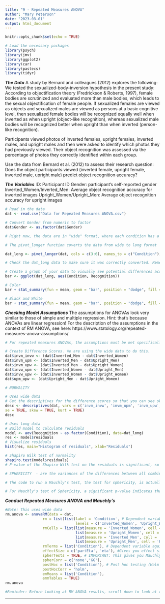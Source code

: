 ---
title: "9 - Repeated Measures ANOVA"
author: "Mary Peterson"
date: "2023-08-01"
output: html_document
---

```{r setup, include=FALSE}
knitr::opts_chunk$set(echo = TRUE)
```

```{r}
# Load the necessary packages
library(psych)
library(jmv)
library(ggplot2)
library(car)
library(pastecs)
library(tidyr)
```

***The Data***
A study by Bernard and colleagues (2012) explores the following: 
We tested the sexualized-body-inversion hypothesis in the present study: According to objectification theory (Fredrickson & Roberts, 1997), female bodies are scrutinized and evaluated more than male bodies, which leads to the sexual objectification of female people. If sexualized females are viewed as objects and sexualized males are viewed as persons at a basic cognitive level, then sexualized female bodies will be recognized equally well when inverted as when upright (object-like recognition), whereas sexualized male bodies will be recognized better when upright than when inverted (person-like recognition). 

Participants viewed photos of inverted females, upright females, inverted males, and upright males and then were asked to identify which photos they had previously viewed. Their object recognition was assessed via the percentage of photos they correctly identified within each group. 

Use the data from Bernard et al. (2012) to assess their research question: Does the object participants viewed (inverted female, upright female, inverted male, upright male) predict object recognition accuracy? 

***The Variables***
ID: Participant ID
Gender: participant's self-reported gender
Inverted_Women/Inverted_Men: Average object recognition accuracy for inverted images
Upright_Women/Upright_Men: Average object recognition accuracy for upright images


```{r}
# Read in the data
dat <- read.csv("Data for Repeated Measures ANOVA.csv")

# Convert Gender from numeric to factor
dat$Gender <- as.factor(dat$Gender)
```

```{r}
# Right now, the data are in "wide" format, where each condition has a column and the object recognition score is under each condition column. To visualize the data, we need the data to be in "long" format, where there is one column for condition and one column for object recognition score

# The pivot_longer function coverts the data from wide to long format

dat_long <- pivot_longer(dat, cols = c(3:6), names_to = c("Condition"), values_to = "Recognition")

# Check the dat_long data to make sure it was correctly converted. Remember, the the study used repeated measures for each condition. Because of this, there should be four rows for each participant, one with each format of picture.
```

```{r}
# Create a graph of your data to visually see potential differences across conditions
bar <- ggplot(dat_long, aes(Condition, Recognition))

# Color 
bar + stat_summary(fun = mean, geom = "bar", position = "dodge", fill = "hotpink") + stat_summary(fun.data = mean_cl_normal, geom = "errorbar", position = position_dodge(width = 0.90), width = 0.2) + labs(x = "Condition", y = "Recognition Accuracy") + ggtitle('Effect of Condition in Photo on Recognition Accuracy')

# Black and White
bar + stat_summary(fun = mean, geom = "bar", position = "dodge", fill = "grey") + stat_summary(fun.data = mean_cl_normal, geom = "errorbar", position = position_dodge(width = 0.90), width = 0.2) + labs(x = "Condition", y = "Recognition Accuracy") + ggtitle('Effect of Condition in Photo on Recognition Accuracy')
```

***Checking Model Assumptions***
The assumptions for ANOVAs look very similar to those of simple and multiple regression. Hint: that's because ANOVAs are linear regression! For the description of the assumptions in the context of RM ANOVA, see here: https://www.statology.org/repeated-measures-anova-assumptions/

```{r}
# For repeated measures ANOVAs, the assumptions must be met specifically for the residuals of the DIFFERENCE scores, not just the scores for each condition. For each participant, you must calculate their recognition difference score between each condition.

# Create Difference Scores. We are using the wide data to do this.
dat$invm_invw <- (dat$Inverted_Men - dat$Inverted_Women)
dat$invm_upm <- (dat$Inverted_Men - dat$Upright_Men)
dat$invm_upw <- (dat$Inverted_Men - dat$Upright_Women)
dat$invw_upm <- (dat$Inverted_Women - dat$Upright_Men)
dat$invw_upw <- (dat$Inverted_Women - dat$Upright_Women)
dat$upm_upw <- (dat$Upright_Men - dat$Upright_Women)
```

```{r}
# NORMALITY 

# Uses wide data
# Get the descriptives for the difference scores so that you can see skew and kurtosis
desc <- descriptives(dat, vars = c('invm_invw', 'invm_upm', 'invm_upw', 'invw_upm', 'invw_upw', 'upm_upw'),sd = TRUE,
se = TRUE, skew = TRUE, kurt = TRUE)
desc

# Uses long data
# Build model to calculate residuals
model <- aov(Recognition ~ as.factor(Condition), data=dat_long)
res <- model$residuals
# Visualize residuals
hist(res, main="Histogram of residuals", xlab="Residuals")

# Shapiro Wilk test of normality
shapiro.test(model$residuals)
# P-value of the Shapiro-Wilk test on the residuals is significant, so the data do violate the assumption of normality
```

```{r}
# SPHERICITY  - are the variances of the differences between all combinations of conditions equal?

# The code to run a Mauchly's test, the test for sphericity, is actually incorporated in the repeated measures ANOVA we will conduct below. So, when you run the RM ANOVA, be sure to specify and check the results of the Mauchly's test before looking at the RM ANOVA results see if the assumption is met.

# For Mauchly's test of Sphericity, a significant p-value indicates that the variances of the differences are not equal and the assumption has been violated.
```

***Conduct Repeated Measures ANOVA and Mauchly's***
```{r}
#Note: This uses wide data
rm.anova <- anovaRM(data = dat,
                 rm = list(list(label = 'Condition', # Dependent variable
                                levels = c('Inverted_Women', 'Upright_Women', 'Inverted_Men', 'Upright_Men'))), #IV conditions
                 rmCells = list(list(measure = 'Inverted_Women', cell = 'Inverted_Women'),
                                list(measure = 'Upright_Women', cell = 'Upright_Women'),
                                list(measure = 'Inverted_Men', cell = 'Inverted_Men'),
                                list(measure = 'Upright_Men', cell = 'Upright_Men')),
                 rmTerms = list('Condition'), # Dependent variable again
                 effectSize = c('partEta', 'eta'), #Gives you effect size
                 spherTests = TRUE, # IMPORTANT: This gives you Mauchly's to test sphericity assumption
                 spherCorr = c('none','GG'),
                 postHoc = list('Condition'), # Post hoc testing (Holm's) comparing conditions
                 postHocCorr = 'holm', 
                 emMeans = list('Condition'),
                 emmTables = TRUE)
rm.anova

#Reminder: Before looking at RM ANOVA results, scroll down to look at results for Test of Sphericity
```

***









